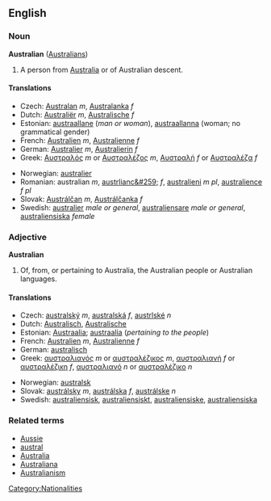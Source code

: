 ==English==
===Noun===
'''Australian''' ([[Australians]])

#A person from [[Australia]] or of Australian descent.

====Translations====
{{top}}
*Czech: [[Australan]] ''m'', [[Australanka]] ''f''
*Dutch: [[Australiër]] ''m'', [[Australische]] ''f''
*Estonian: [[austraallane]] (''man or woman''), [[austraallanna]] (woman; no grammatical gender)
*French: [[Australien]] ''m'', [[Australienne]] ''f''
*German: [[Australier]] ''m'', [[Australierin]] ''f''
*Greek: [[Αυστραλός]] ''m'' or [[Αυστραλέζος]] ''m'', [[Αυστραλή]] ''f'' or [[Αυστραλέζα]] ''f''
{{mid}}
*Norwegian: [[australier]] {{m}}
*Romanian: australian ''m'', [[austrlianc&#259;]] ''f'', [[australieni]] ''m pl'', [[australience]] ''f pl''
*Slovak: [[Austrálčan]] ''m'', [[Austrálčanka]] ''f''
*Swedish: [[australier]] ''male or general'', [[australiensare]] ''male or general'', [[australiensiska]] ''female''
{{bottom}}

===Adjective===
'''Australian'''

#Of, from, or pertaining to Australia, the Australian people or Australian languages.

====Translations====
{{top}}
*Czech: [[australský]] ''m'', [[australská]] ''f'', [[austrlské]] ''n''
*Dutch: [[Australisch]], [[Australische]]
*Estonian: [[Austraalia]]; [[austraalia]] (''pertaining to the people'') 
*French: [[Australien]] ''m'', [[Australienne]] ''f''
*German: [[australisch]]
*Greek: [[αυστραλιανός]] ''m'' or [[αυστραλέζικος]] ''m'', [[αυστραλιανή]] ''f'' or [[αυστραλέζικη]] ''f'', [[αυστραλιανό]] ''n'' or [[αυστραλέζικο]] ''n''
{{mid}}
*Norwegian: [[australsk]]
*Slovak: [[austrálsky]] ''m'', [[austrálska]] ''f'', [[austrálske]] ''n''
*Swedish: [[australiensisk]], [[australiensiskt]], [[australiensiske]], [[australiensiska]]
{{bottom}}

===Related terms===
*[[Aussie]]
*[[austral]]
*[[Australia]]
*[[Australiana]]
*[[Australianism]]

[[Category:Nationalities]]